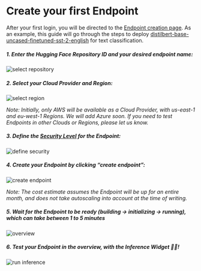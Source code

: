 # Create your first Endpoint

After your first login, you will be directed to the [Endpoint creation page](https://ui.endpoints.huggingface.co/new). As an example, this guide will go through the steps to deploy [distilbert-base-uncased-finetuned-sst-2-english](https://huggingface.co/distilbert-base-uncased-finetuned-sst-2-english) for text classification. 

##### 1. Enter the Hugging Face Repository ID and your desired endpoint name:

![select repository](https://github.com/huggingface/hf-endpoints-documentation/blob/main/assets/1_repository.png)

##### 2. Select your Cloud Provider and Region:

![select region](https://github.com/huggingface/hf-endpoints-documentation/blob/main/assets/1_region.png)

_Note: Initially, only AWS will be available as a Cloud Provider, with us-east-1 and eu-west-1 Regions. We will add Azure soon. If you need to test Endpoints in other Clouds or Regions, please let us know._

##### 3. Define the [Security Level](#security-&-authentication) for the Endpoint:

![define security](https://github.com/huggingface/hf-endpoints-documentation/blob/main/assets/1_security.png)

##### 4. Create your Endpoint by clicking “create endpoint”: 

![create endpoint](https://github.com/huggingface/hf-endpoints-documentation/blob/main/assets/1_create_cost.png)

_Note: The cost estimate assumes the Endpoint will be up for an entire month, and does not take autoscaling into account at the time of writing._

##### 5. Wait for the Endpoint to be ready (building -> initializing -> running), which can take between 1 to 5 minutes

![overview](https://github.com/huggingface/hf-endpoints-documentation/blob/main/assets/overview.png)

##### 6. Test your Endpoint in the overview, with the Inference Widget  🏁🎉!

![run inference](https://github.com/huggingface/hf-endpoints-documentation/blob/main/assets/inference.png)
